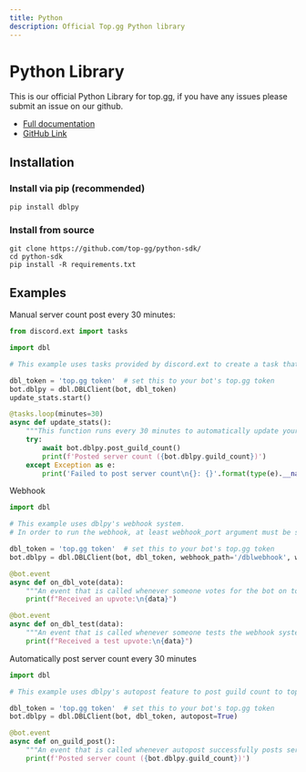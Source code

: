 ```yaml
---
title: Python
description: Official Top.gg Python library
---
```


# Python Library

This is our official Python Library for top.gg, if you have any issues please submit an issue on our github.

- [Full documentation](https://dblpy.rtfd.io/)
- [GitHub Link](https://github.com/top-gg/python-sdk)

## Installation

### Install via pip (recommended)

```
pip install dblpy
```
      
### Install from source

```
git clone https://github.com/top-gg/python-sdk/
cd python-sdk
pip install -R requirements.txt
```

## Examples

Manual server count post every 30 minutes:
```py
from discord.ext import tasks

import dbl

# This example uses tasks provided by discord.ext to create a task that posts guild count to top.gg every 30 minutes.

dbl_token = 'top.gg token'  # set this to your bot's top.gg token
bot.dblpy = dbl.DBLClient(bot, dbl_token)
update_stats.start()

@tasks.loop(minutes=30)
async def update_stats():
    """This function runs every 30 minutes to automatically update your server count."""
    try:
        await bot.dblpy.post_guild_count()
        print(f'Posted server count ({bot.dblpy.guild_count})')
    except Exception as e:
        print('Failed to post server count\n{}: {}'.format(type(e).__name__, e))
```

Webhook
```py
import dbl

# This example uses dblpy's webhook system.
# In order to run the webhook, at least webhook_port argument must be specified (number between 1024 and 49151).

dbl_token = 'top.gg token'  # set this to your bot's top.gg token
bot.dblpy = dbl.DBLClient(bot, dbl_token, webhook_path='/dblwebhook', webhook_auth='password', webhook_port=5000)

@bot.event
async def on_dbl_vote(data):
    """An event that is called whenever someone votes for the bot on top.gg."""
    print(f"Received an upvote:\n{data}")

@bot.event
async def on_dbl_test(data):
    """An event that is called whenever someone tests the webhook system for your bot on top.gg."""
    print(f"Received a test upvote:\n{data}")
```

Automatically post server count every 30 minutes
```py
import dbl

# This example uses dblpy's autopost feature to post guild count to top.gg every 30 minutes.

dbl_token = 'top.gg token'  # set this to your bot's top.gg token
bot.dblpy = dbl.DBLClient(bot, dbl_token, autopost=True)

@bot.event
async def on_guild_post():
    """An event that is called whenever autopost successfully posts server count."""
    print(f'Posted server count ({bot.dblpy.guild_count})')
```
